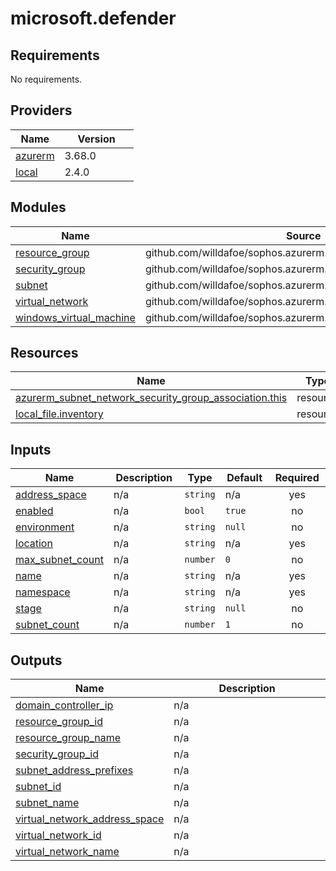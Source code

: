 # microsoft.defender

<!-- BEGINNING OF PRE-COMMIT-TERRAFORM DOCS HOOK -->
## Requirements

No requirements.

## Providers

| Name | Version |
|------|---------|
| <a name="provider_azurerm"></a> [azurerm](#provider\_azurerm) | 3.68.0 |
| <a name="provider_local"></a> [local](#provider\_local) | 2.4.0 |

## Modules

| Name | Source | Version |
|------|--------|---------|
| <a name="module_resource_group"></a> [resource\_group](#module\_resource\_group) | github.com/willdafoe/sophos.azurerm.resource_group.git | n/a |
| <a name="module_security_group"></a> [security\_group](#module\_security\_group) | github.com/willdafoe/sophos.azurerm.security_group.git | n/a |
| <a name="module_subnet"></a> [subnet](#module\_subnet) | github.com/willdafoe/sophos.azurerm.subnet.git | n/a |
| <a name="module_virtual_network"></a> [virtual\_network](#module\_virtual\_network) | github.com/willdafoe/sophos.azurerm.virtual_network.git | n/a |
| <a name="module_windows_virtual_machine"></a> [windows\_virtual\_machine](#module\_windows\_virtual\_machine) | github.com/willdafoe/sophos.azurerm.windows_virtual_machine.git | n/a |

## Resources

| Name | Type |
|------|------|
| [azurerm_subnet_network_security_group_association.this](https://registry.terraform.io/providers/hashicorp/azurerm/latest/docs/resources/subnet_network_security_group_association) | resource |
| [local_file.inventory](https://registry.terraform.io/providers/hashicorp/local/latest/docs/resources/file) | resource |

## Inputs

| Name | Description | Type | Default | Required |
|------|-------------|------|---------|:--------:|
| <a name="input_address_space"></a> [address\_space](#input\_address\_space) | n/a | `string` | n/a | yes |
| <a name="input_enabled"></a> [enabled](#input\_enabled) | n/a | `bool` | `true` | no |
| <a name="input_environment"></a> [environment](#input\_environment) | n/a | `string` | `null` | no |
| <a name="input_location"></a> [location](#input\_location) | n/a | `string` | n/a | yes |
| <a name="input_max_subnet_count"></a> [max\_subnet\_count](#input\_max\_subnet\_count) | n/a | `number` | `0` | no |
| <a name="input_name"></a> [name](#input\_name) | n/a | `string` | n/a | yes |
| <a name="input_namespace"></a> [namespace](#input\_namespace) | n/a | `string` | n/a | yes |
| <a name="input_stage"></a> [stage](#input\_stage) | n/a | `string` | `null` | no |
| <a name="input_subnet_count"></a> [subnet\_count](#input\_subnet\_count) | n/a | `number` | `1` | no |

## Outputs

| Name | Description |
|------|-------------|
| <a name="output_domain_controller_ip"></a> [domain\_controller\_ip](#output\_domain\_controller\_ip) | n/a |
| <a name="output_resource_group_id"></a> [resource\_group\_id](#output\_resource\_group\_id) | n/a |
| <a name="output_resource_group_name"></a> [resource\_group\_name](#output\_resource\_group\_name) | n/a |
| <a name="output_security_group_id"></a> [security\_group\_id](#output\_security\_group\_id) | n/a |
| <a name="output_subnet_address_prefixes"></a> [subnet\_address\_prefixes](#output\_subnet\_address\_prefixes) | n/a |
| <a name="output_subnet_id"></a> [subnet\_id](#output\_subnet\_id) | n/a |
| <a name="output_subnet_name"></a> [subnet\_name](#output\_subnet\_name) | n/a |
| <a name="output_virtual_network_address_space"></a> [virtual\_network\_address\_space](#output\_virtual\_network\_address\_space) | n/a |
| <a name="output_virtual_network_id"></a> [virtual\_network\_id](#output\_virtual\_network\_id) | n/a |
| <a name="output_virtual_network_name"></a> [virtual\_network\_name](#output\_virtual\_network\_name) | n/a |
<!-- END OF PRE-COMMIT-TERRAFORM DOCS HOOK -->
